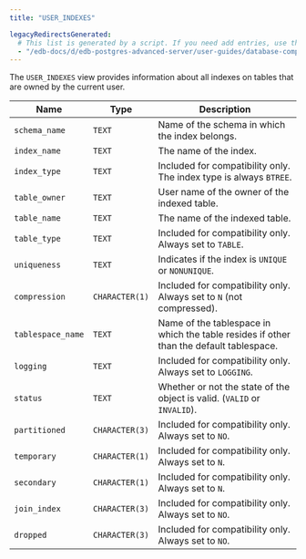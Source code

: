 ```yaml
---
title: "USER_INDEXES"

legacyRedirectsGenerated:
  # This list is generated by a script. If you need add entries, use the `legacyRedirects` key.
  - "/edb-docs/d/edb-postgres-advanced-server/user-guides/database-compatibility-for-oracle-developers-catalog-views-guide/13/user_indexes.html"
---
```


<div id="user_indexes" class="registered_link"></div>

The `USER_INDEXES` view provides information about all indexes on tables that are owned by the current user.

| Name              | Type                    | Description                                                                             |
| ----------------- | ----------------------- | --------------------------------------------------------------------------------------- |
| `schema_name`     | `TEXT`                  | Name of the schema in which the index belongs.                                          |
| `index_name`      | `TEXT`                  | The name of the index.                                                                  |
| `index_type`      | `TEXT`                  | Included for compatibility only. The index type is always `BTREE`.                      |
| `table_owner`     | `TEXT`                  | User name of the owner of the indexed table.                                            |
| `table_name`      | `TEXT`                  | The name of the indexed table.                                                          |
| `table_type`      | `TEXT`                  | Included for compatibility only. Always set to `TABLE`.                                 |
| `uniqueness`      | `TEXT`                  | Indicates if the index is `UNIQUE` or `NONUNIQUE`.                                      |
| `compression`     | `CHARACTER(1)`          | Included for compatibility only. Always set to `N` (not compressed).                    |
| `tablespace_name` | `TEXT`                  | Name of the tablespace in which the table resides if other than the default tablespace. |
| `logging`         | `TEXT`                  | Included for compatibility only. Always set to `LOGGING`.                               |
| `status`          | `TEXT`                  | Whether or not the state of the object is valid. (`VALID` or `INVALID`).                |
| `partitioned`     | `CHARACTER(3)`          | Included for compatibility only. Always set to `NO`.                                    |
| `temporary`       | `CHARACTER(1)`          | Included for compatibility only. Always set to `N`.                                     |
| `secondary`       | `CHARACTER(1)`          | Included for compatibility only. Always set to `N`.                                     |
| `join_index`      | `CHARACTER(3)`          | Included for compatibility only. Always set to `NO`.                                    |
| `dropped`         | `CHARACTER(3)`          | Included for compatibility only. Always set to `NO`.                                    |
